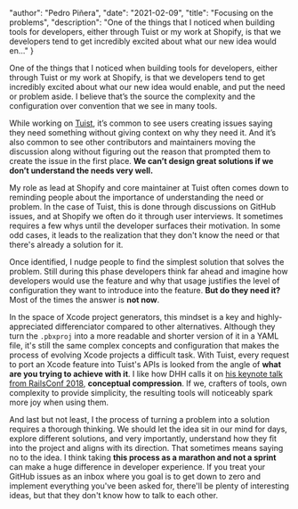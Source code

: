 
  "author": "Pedro Piñera",
  "date": "2021-02-09",
  "title": "Focusing on the problems",
  "description": "One of the things that I noticed when building tools for developers, either through Tuist or my work at Shopify, is that we developers tend to get incredibly excited about what our new idea would en..."
}




One of the things that I noticed when building tools for developers, either through Tuist or my work at Shopify, is that we developers tend to get incredibly excited about what our new idea would enable, and put the need or problem aside. I believe that’s the source the complexity and the configuration over convention that we see in many tools.

While working on [Tuist](https://tuist.io), it’s common to see users creating issues saying they need something without giving context on why they need it. And it’s also common to see other contributors and maintainers moving the discussion along without figuring out the reason that prompted them to create the issue in the first place. **We can’t design great solutions if we don’t understand the needs very well.**

My role as lead at Shopify and core maintainer at Tuist often comes down to reminding people about the importance of understanding the need or problem. In the case of Tuist, this is done through discussions on GitHub issues, and at Shopify we often do it through user interviews. It sometimes requires a few whys until the developer surfaces their motivation. In some odd cases, it leads to the realization that they don't know the need or that there's already a solution for it.

Once identified, I nudge people to find the simplest solution that solves the problem. Still during this phase developers think far ahead and imagine how developers would use the feature and why that usage justifies the level of configuration they want to introduce into the feature. **But do they need it?** Most of the times the answer is **not now**.

In the space of Xcode project generators, this mindset is a key and highly-appreciated differenciator compared to other alternatives. Although they turn the `.pbxproj` into a more readable and shorter version of it in a YAML file, it's still the same complex concepts and configuration that makes the process of evolving Xcode projects a difficult task. With Tuist, every request to port an Xcode feature into Tuist's APIs is looked from the angle of **what are you trying to achieve with it**. I like how DHH calls it on [his keynote talk from RailsConf 2018](https://www.youtube.com/watch?v=zKyv-IGvgGE), **conceptual compression**. If we, crafters of tools, own complexity to provide simplicity, the resulting tools will noticeably spark more joy when using them.

And last but not least, I the process of turning a problem into a solution requires a thorough thinking. We should let the idea sit in our mind for days, explore different solutions, and very importantly, understand how they fit into the project and aligns with its direction. That sometimes means saying no to the idea. I think taking **this process as a marathon and not a sprint** can make a huge difference in developer experience. If you treat your GitHub issues as an inbox where you goal is to get down to zero and implement everything you've been asked for, there'll be plenty of interesting ideas, but that they don't know how to talk to each other.

    